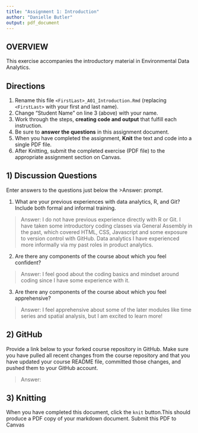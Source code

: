 ```yaml
---
title: "Assignment 1: Introduction"
author: "Danielle Butler"
output: pdf_document
---
```


## OVERVIEW

This exercise accompanies the introductory material in Environmental Data Analytics. 

## Directions
1.  Rename this file `<FirstLast>_A01_Introduction.Rmd` (replacing `<FirstLast>` with your first and last name).
2.  Change "Student Name" on line 3 (above) with your name.
3.  Work through the steps, **creating code and output** that fulfill each instruction.
4.  Be sure to **answer the questions** in this assignment document.
5.  When you have completed the assignment, **Knit** the text and code into a single PDF file.
6.  After Knitting, submit the completed exercise (PDF file) to the appropriate assignment section on Canvas.


## 1) Discussion Questions
Enter answers to the questions just below the >Answer: prompt.

1. What are your previous experiences with data analytics, R, and Git? Include both formal and informal training.

> Answer:
I do not have previous experience directly with R or Git. I have taken some introductory coding classes via General Assembly in the past, which covered HTML, CSS, Javascript and some exposure to version control with GitHub. Data analytics I have experienced more informally via my past roles in product analytics. 

2. Are there any components of the course about which you feel confident?

> Answer: 
I feel good about the coding basics and mindset around coding since I have some experience with it.

3. Are there any components of the course about which you feel apprehensive?

> Answer: 
I feel apprehensive about some of the later modules like time series and spatial analysis, but I am excited to learn more!

## 2) GitHub

Provide a link below to your forked course repository in GitHub. Make sure you have pulled all recent changes from the course repository and that you have updated your course README file, committed those changes, and pushed them to your GitHub account. 

> Answer: 

## 3) Knitting
When you have completed this document, click the `knit` button.This should produce a PDF copy of your markdown document. Submit this PDF to Canvas 

